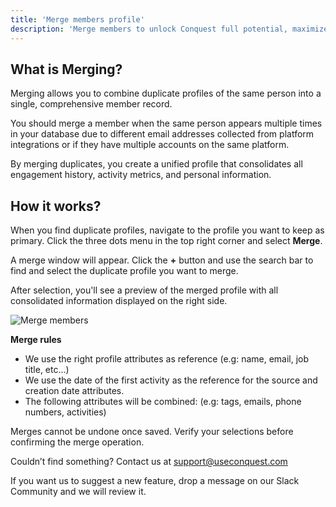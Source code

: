 ```yaml
---
title: 'Merge members profile'
description: 'Merge members to unlock Conquest full potential, maximize member information, and maintain clean data'
---
```


## What is Merging?

Merging allows you to combine duplicate profiles of the same person into a single, comprehensive member record.

You should merge a member when the same person appears multiple times in your database due to different email addresses collected from platform integrations or if they have multiple accounts on the same platform.

By merging duplicates, you create a unified profile that consolidates all engagement history, activity metrics, and personal information.

## How it works?

When you find duplicate profiles, navigate to the profile you want to keep as primary. Click the three dots menu in the top right corner and select **Merge**.

A merge window will appear. Click the **+** button and use the search bar to find and select the duplicate profile you want to merge.

After selection, you'll see a preview of the merged profile with all consolidated information displayed on the right side.

<Frame>
    <img src="/images/merge.png" alt="Merge members" />
</Frame>

**Merge rules**

- We use the right profile attributes as reference (e.g: name, email, job title, etc...)
- We use the date of the first activity as the reference for the source and creation date attributes.
- The following attributes will be combined: (e.g: tags, emails, phone numbers, activities)

<Warning>
    Merges cannot be undone once saved. Verify your selections before confirming the merge operation.
</Warning>

Couldn’t find something? Contact us at [support@useconquest.com](mailto:support@useconquest.com)

If you want us to suggest a new feature, drop a message on our Slack Community and we will review it.

